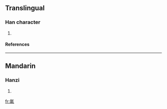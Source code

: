 ==Translingual==
===Han character===
{{Han char|rn=84|rad=气|as=09|sn=13|four=|canj=人弓日一竹 (ONAMH)}}
# {{defn|Han|sort=气09}}
====References====
{{Han ref|kx=0600.021|dkj=17074|hdz=32013.080|uh=6C31|ud=27697}}

----
==Mandarin==
===Hanzi===
{{cmn-hanzi|pin=[[niào]] ([[niao4]]), [[qiú]] ([[qiu2]]), [[yǎng]] ([[yang3]])|wg=niao<sup>4</sup>, ch'iu<sup>2</sup>, yang<sup>3</sup>}}
# {{defn|Mandarin}}

[[fr:氱]]